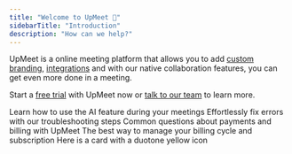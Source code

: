 ```yaml
---
title: "Welcome to UpMeet 👋"
sidebarTitle: "Introduction"
description: "How can we help?"
---
```

UpMeet is a online meeting platform that allows you to add [custom branding](/), [integrations](/) and with our native collaboration features, you can get even more done in a meeting.

Start a [free trial](https://upmeet.me/#pricing) with UpMeet now or [talk to our team](mailto:team@upmeet.me) to learn more.

<CardGroup cols={2}>
  <Card title="Using AI in UpMeet" href="/ai" icon="microchip-ai">
    Learn how to use the AI feature during your meetings
  </Card>
  <Card title="Diagnose an Error" href="/call-error-messages" icon="circle-exclamation">
    Effortlessly fix errors with our troubleshooting steps
  </Card>
  <Card title="Payment Information" href="/payments" icon="credit-card">
    Common questions about payments and billing with UpMeet
  </Card>
  <Card title="Manage Billing" href="https://billing.stripe.com/login/cN23g19ZJ7SCd4Q7ss" icon="user">
    The best way to manage your billing cycle and subscription
  </Card>
</CardGroup>
<Card title="Colored Card" icon="lightbulb">
  Here is a card with a duotone yellow icon
</Card>
